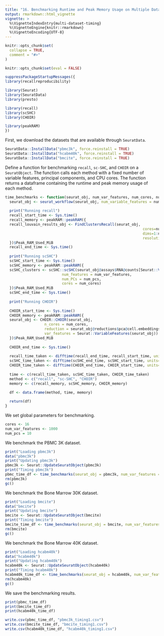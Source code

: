 ```yaml
---
title: "16. Benchmarking Runtime and Peak Memory Usage on Multiple Datasets (Supplemental Figures S26 and S27)"
output: rmarkdown::html_vignette
vignette: >
  %\VignetteIndexEntry{multi-dataset-timing}
  %\VignetteEngine{knitr::rmarkdown}
  %\VignetteEncoding{UTF-8}
---
```


```r
knitr::opts_chunk$set(
  collapse = TRUE,
  comment = "#>"
)

knitr::opts_chunk$set(eval = FALSE)
```

```r
suppressPackageStartupMessages({
library(recallreproducibility)

library(Seurat)
library(SeuratData)
library(presto)

library(recall)
library(scSHC)
library(CHOIR)

library(peakRAM)
})
```



First, we download the datasets that are available through `SeuratData`.
```r
SeuratData::InstallData("pbmc3k", force.reinstall = TRUE)
SeuratData::InstallData("hcabm40k", force.reinstall = TRUE)
SeuratData::InstallData("bmcite", force.reinstall = TRUE)
```


Define a function for benchmarking `recall`, `sc-SHC`, and `CHOIR` on
a `SeuratObject`. The function calls each method with a fixed number of
variable features, principal components, and CPU cores. The function
returns a dataframe containing the runtime and peak memory usage of each
method.
```r
time_benchmarks <- function(seurat_obj, num_var_features, num_cores, num_pcs) {
  seurat_obj <- seurat_workflow(seurat_obj, num_variable_features = num_var_features, resolution_param = 0.8, num_dims = num_pcs)
  
  print("Running recall")
  recall_start_time <- Sys.time()
  recall_memory <- peakRAM::peakRAM({
  recall_louvain_results_obj <- FindClustersRecall(seurat_obj,
                                                               cores=num_cores,
                                                               dims=1:num_pcs,
                                                               resolution_start = 1.5)
  })$Peak_RAM_Used_MiB
  recall_end_time <- Sys.time()
  
  print("Running scSHC")
  scSHC_start_time <- Sys.time()
  scSHC_memory <- peakRAM::peakRAM({
  scSHC_clusters <- scSHC::scSHC(seurat_obj@assays$RNA@counts[Seurat::VariableFeatures(seurat_obj),],
                          num_features = num_var_features,
                          num_PCs = num_pcs,
                          cores = num_cores)
  })$Peak_RAM_Used_MiB
  scSHC_end_time <- Sys.time()
  
  print("Running CHOIR")
  
  CHOIR_start_time <- Sys.time()
  CHOIR_memory <- peakRAM::peakRAM({
  seurat_obj <- CHOIR::CHOIR(seurat_obj, 
                  n_cores = num_cores,
                  reduction = seurat_obj@reductions$pca@cell.embeddings[, 1:10],
                  var_features = Seurat::VariableFeatures(seurat_obj))
  })$Peak_RAM_Used_MiB
  
  CHOIR_end_time <- Sys.time()
  
  recall_time_taken <- difftime(recall_end_time, recall_start_time, units="mins")
  scSHC_time_taken <- difftime(scSHC_end_time, scSHC_start_time, units="mins")
  CHOIR_time_taken <- difftime(CHOIR_end_time, CHOIR_start_time, units="mins")
  
  time <- c(recall_time_taken, scSHC_time_taken, CHOIR_time_taken)
  method <- c("recall", "sc-SHC", "CHOIR")
  memory <- c(recall_memory, scSHC_memory, CHOIR_memory)
  
  df <- data.frame(method, time, memory)

  return(df)
}
```


We set global parameters for benchmarking.
```r
cores <- 16
num_var_features <- 1000
num_pcs = 10
```

We benchmark the PBMC 3K dataset.
```r
print("Loading pbmc3k")
data("pbmc3k")
print("Updating pbmc3k")
pbmc3k <- Seurat::UpdateSeuratObject(pbmc3k)
print("Timing pbmc3k")
pbmc_time_df <- time_benchmarks(seurat_obj = pbmc3k, num_var_features = num_var_features, num_cores = cores, num_pcs = num_pcs)
rm(pbmc3k)
gc()
```


We benchmark the Bone Marrow 30K dataset.
```r
print("Loading bmcite")
data("bmcite")
print("Updating bmcite")
bmcite <- Seurat::UpdateSeuratObject(bmcite)
print("Timing bmcite")
bmcite_time_df <- time_benchmarks(seurat_obj = bmcite, num_var_features = num_var_features, num_cores = cores, num_pcs = num_pcs)
rm(bmcite)
gc()
```

We benchmark the Bone Marrow 40K dataset.
```r
print("Loading hcabm40k")
data("hcabm40k")
print("Updating hcabm40k")
hcabm40k <- Seurat::UpdateSeuratObject(hcabm40k)
print("Timing hcabm40k")
hcabm40k_time_df <- time_benchmarks(seurat_obj = hcabm40k, num_var_features = num_var_features, num_cores = cores, num_pcs = num_pcs)
rm(hcabm40k)
gc()
```


We save the benchmarking results.
```r
print(pbmc_time_df)
print(bmcite_time_df)
print(hcabm40k_time_df)

write.csv(pbmc_time_df, "pbmc3k_timing1.csv")
write.csv(bmcite_time_df, "bmcite_timing1.csv")
write.csv(hcabm40k_time_df, "hcabm40k_timing1.csv")
```



